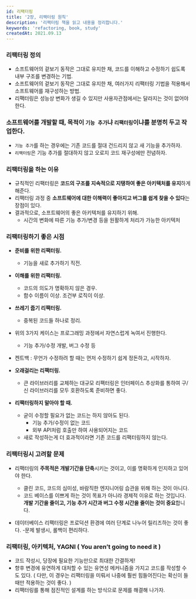```yaml
---
id: 리팩터링
title: '2장, 리팩터링 원칙'
description: '리팩터링 책을 읽고 내용을 정리합니다.'
keywords: 'refactoring, book, study'
createdAt: 2021.09.13
---
```


### 리팩터링 정의

- 소프트웨어의 겉보기 동작은 그대로 유지한 채, 코드를 이해하고 수정하기 쉽도록 내부 구조를 변경하는 기법.
- 소프트웨어의 겉보기 동작은 그대로 유지한 채, 여러가지 리팩터링 기법을 적용해서 소프트웨어를 재구성하는 방법.
- 리팩터링은 성능상 변화가 생길 수 있지만 사용자관점에서는 달라지는 것이 없어야 한다.

### 소프트웨어를 개발할 때, 목적이 `기능 추가`냐 `리팩터링`이냐를 분명히 두고 작업한다.

- `기능 추가`를 하는 경우에는 기존 코드를 절대 건드리지 않고 새 기능을 추가하자.
- `리팩터링`은 기능 추가를 절대하지 않고 오로지 코드 재구성에만 전념하자.

### 리팩터링을 하는 이유

- 규칙적인 리팩터링은 **코드의 구조를 지속적으로 지탱하여 좋은 아키텍처를 유지**하게 해준다.
- 리팩터링 과정 중 **소프트웨어에 대한 이해력이 좋아지고 버그를 쉽게 찾을 수 있다**는 장점이 있다.
- 결과적으로, 소프트웨어의 좋은 아키텍처를 유지하기 위해.
  - 시간의 변화에 따른 기능 추가/변경 등을 원활하게 처리가 가능한 아키텍처

### 리팩터링하기 좋은 시점

- **준비를 위한 리팩터링.**
  - 기능을 새로 추가하기 직전.
- **이해를 위한 리팩터링.**
  - 코드의 의도가 명확하지 않은 경우.
  - 함수 이름이 이상. 조건부 로직이 이상.
- **쓰레기 줍기 리팩터링.**
  - 중복된 코드들 하나로 정리.
- 위의 3가지 케이스는 프로그래밍 과정에서 자연스럽게 녹여서 진행한다.
  - 기능 추가/수정 개발, 버그 수정 등
- 켄트백 : 무언가 수정하려 할 때는 먼저 수정하기 쉽게 정돈하고, 시작하자.

- **오래걸리는 리팩터링.**
  - 큰 라이브러리를 교체하는 대규모 리팩터링은 인터페이스 추상화를 통하여 구/신 라이브러리를 모두 호환하도록 준비하면 좋다.
- **리팩터링하지 말아야 할 때.**
  - 굳이 수정할 필요가 없는 코드는 하지 않아도 된다.
    - 기능 추가/수정이 없는 코드
    - 외부 API처럼 호출만 하여 사용되어지는 코드
  - 새로 작성하는게 더 효과적이라면 기존 코드를 리팩터링하지 않는다.

### 리팩터링시 고려할 문제

- 리팩터링의 **주목적은 개발기간을 단축**시키는 것이고, 이를 명확하게 인지하고 있어야 한다.

  - 클린 코드, 코드의 심미성, 바람직한 엔지니어링 습관을 위해 하는 것이 아니다.
  - 코드 베이스를 이쁘게 하는 것이 목표가 아니라 경제적 이유로 하는 것입니다. **개발 기간을 줄이고, 기능 추가 시간과 버그 수정 시간을 줄이는 것이 중요**합니다.

- 데이터베이스 리팩터링은 프로덕션 환경에 여러 단계로 나누어 릴리즈하는 것이 좋다. -문제 발생시, 롤백이 편리하다.

### 리팩터링, 아키텍처, YAGNI ( You aren’t going to need it )

- 코드 작성시, 당장에 필요한 기능만으로 최대한 간결하게!
- 향후 변경에 유연하게 대처할 수 있는 유연성 메커니즘을 가지고 코드를 작성할 수 도 있다. ( 다만, 이 경우는 리팩터링을 미뤄서 나중에 훨씬 힘들어진다는 확신이 들때만 적용하는 것이 좋다. )
- 리팩터링를 통해 점진적인 설계를 하는 방식으로 문제를 해결해 나가자.
